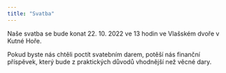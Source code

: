 ```yaml
---
title: "Svatba"
---
```


Naše svatba se bude konat 22. 10. 2022 ve 13 hodin ve Vlašském dvoře v Kutné Hoře.

Pokud byste nás chtěli poctít svatebním darem, potěší nás finanční příspěvek, který bude z praktických důvodů vhodnější než věcné dary.
